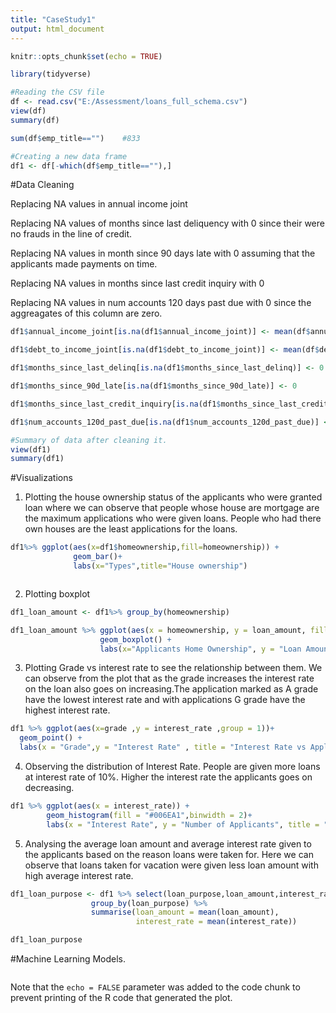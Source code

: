 ```yaml
---
title: "CaseStudy1"
output: html_document
---
```


```r
knitr::opts_chunk$set(echo = TRUE)
```



```r

library(tidyverse)

#Reading the CSV file
df <- read.csv("E:/Assessment/loans_full_schema.csv")
view(df)
summary(df)

sum(df$emp_title=="")    #833


```



```r
#Creating a new data frame
df1 <- df[-which(df$emp_title==""),]


```

#Data Cleaning 

Replacing NA values in annual income joint

Replacing NA values of months since last deliquency with 0 since their were no frauds in the line of credit.

Replacing NA values in month since 90 days late with 0 assuming that the applicants made payments on time.

Replacing NA values in months since last credit inquiry with 0

Replacing NA values in num accounts 120 days past due with 0 since the aggreagates of this column are zero.



```r
df1$annual_income_joint[is.na(df1$annual_income_joint)] <- mean(df$annual_income_joint,na.rm = TRUE)

df1$debt_to_income_joint[is.na(df1$debt_to_income_joint)] <- mean(df$debt_to_income_joint,na.rm = TRUE)

df1$months_since_last_delinq[is.na(df1$months_since_last_delinq)] <- 0

df1$months_since_90d_late[is.na(df1$months_since_90d_late)] <- 0

df1$months_since_last_credit_inquiry[is.na(df1$months_since_last_credit_inquiry)] <- 0

df1$num_accounts_120d_past_due[is.na(df1$num_accounts_120d_past_due)] <- 0

#Summary of data after cleaning it.
view(df1)
summary(df1)


```

#Visualizations

1. Plotting the house ownership status of the applicants who were granted loan where we can observe that people whose house are mortgage are the maximum applications who were given loans. People who had there own houses are the least applications for the loans. 

```r

df1%>% ggplot(aes(x=df1$homeownership,fill=homeownership)) +
              geom_bar()+
              labs(x="Types",title="House ownership")



```

2. Plotting boxplot

```r
df1_loan_amount <- df1%>% group_by(homeownership)

df1_loan_amount %>% ggplot(aes(x = homeownership, y = loan_amount, fill=homeownership)) +
                    geom_boxplot() + 
                    labs(x="Applicants Home Ownership", y = "Loan Amount" , title = "Loan Distribution")


```

3. Plotting Grade vs interest rate to see the relationship between them. We can observe from the plot that as the grade increases the interest rate on the loan also goes on increasing.The application marked as A grade have the lowest interest rate and with applications G grade have the highest interest rate.

```r
df1 %>% ggplot(aes(x=grade ,y = interest_rate ,group = 1))+
  geom_point() +
  labs(x = "Grade",y = "Interest Rate" , title = "Interest Rate vs Application Grade")


```
4. Observing the distribution of Interest Rate. People are given more loans at interest rate of 10%. Higher the interest rate the applicants goes on decreasing. 


```r
df1 %>% ggplot(aes(x = interest_rate)) +
        geom_histogram(fill = "#006EA1",binwidth = 2)+
        labs(x = "Interest Rate", y = "Number of Applicants", title = "Distribution of Interest Rate")

```

5. Analysing the average loan amount and average interest rate given to the applicants based on the reason loans were taken for. Here we can observe that loans taken for vacation were given less loan amount with high average interest rate. 

```r

df1_loan_purpose <- df1 %>% select(loan_purpose,loan_amount,interest_rate) %>%
                  group_by(loan_purpose) %>%
                  summarise(loan_amount = mean(loan_amount),
                            interest_rate = mean(interest_rate))

df1_loan_purpose


```


#Machine Learning Models.


```r

```

Note that the `echo = FALSE` parameter was added to the code chunk to prevent printing of the R code that generated the plot.
